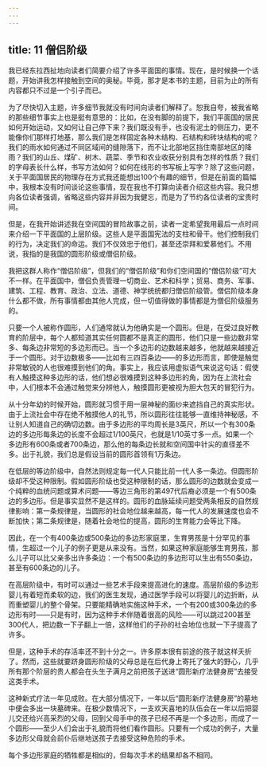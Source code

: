 ```yaml
---
---
---
```

title: 11 僧侣阶级
---




我已经东拉西扯地向读者们简要介绍了许多平面国的事情。现在，是时候换一个话题，开始讲我怎样接触到空间的奥秘。毕竟，那才是本书的主题，目前为止的所有内容都只不过是一个引子而已。

为了尽快切入主题，许多细节我就没有时间向读者们解释了。恕我自夸，被我省略的那些细节事实上也是挺有意思的：比如，在没有脚的前提下，我们平面国的居民如何开始运动，又如何让自己停下来？我们既没有手，也没有泥土的侧压力，更不能像你们那样打地基，那么我们是怎样固定各种木结构、石结构和砖块结构的呢？我们的雨水如何通过不同区域间的缝隙落下，而不让北部地区挡住南部地区的降雨？我们的山丘、煤矿、树木、蔬菜、季节和农业收获分别具有怎样的性质？我们的字母表长什么样，书写方法如何？如何在线形的书写板上写字？除了这些问题，关于平面国居民的物理存在方式我还能想出100个有趣的细节，但是在前面的篇幅中，我根本没有时间谈论这些事情，现在我也不打算向读者介绍这些内容。我只想向各位读者强调，省略这些内容并非因为我健忘，而是为了节约各位读者的宝贵时间。

但是，在我开始讲述我在空间国的冒险故事之前，读者一定希望我用最后一点时间来介绍一下平面国的上层阶级。这些人是平面国宪法的支柱和骨干。他们控制我们的行为，决定我们的命运。我们不仅效忠于他们，甚至还崇拜和爱慕他们。不用说，我指的是我国的圆形阶级或僧侣阶级。

我把这群人称作“僧侣阶级”，但我们的“僧侣阶级”和你们空间国的“僧侣阶级”可大不一样。在平面国中，僧侣负责管理一切商业、艺术和科学；贸易、商务、军事、建筑、工程、教育、政治、立法、道德、神学统统都归僧侣阶级管。僧侣阶级本身什么都不做，所有事情都由其他人完成，但一切值得做的事情都是为僧侣阶级服务的。

只要一个人被称作圆形，人们通常就认为他确实是一个圆形。但是，在受过良好教育的阶层中，每个人都知道其实任何圆都不是真正的圆形，他们只是一些边数非常多、每条边非常短的多边形而已。当一个多边形的边数越来越多，他就越来越接近于一个圆形。对于边数极多——比如有三四百条边——的多边形而言，即使是触觉非常敏锐的人也很难摸到他们的角。事实上，我应该用虚拟语气来说这句话：假使有人触摸这种多边形的话，他们想必很难摸到这种多边形的角，因为在上流社会中，人们根本不会通过触觉来分辨他人，触摸圆形更被视为胆大包天的冒犯行为。

从十分年幼的时候开始，圆形就习惯于用一层神秘的面纱来遮挡自己的真实形状。由于上流社会中存在绝不触摸他人的礼节，所以圆形往往能够一直维持神秘感，不让别人知道自己的确切边数。由于多边形的平均周长是3英尺，所以一个有300条边的多边形每条边的长度不会超过1/100英尺，也就是1/10英寸多一点。如果一个多边形有600条或者700条边，那么他的每条边长就和空间国中针尖的直径差不多。出于礼貌，我们总是假设当前的圆形首领有1万条边。

在低层的等边阶级中，自然法则规定每一代人只能比前一代人多一条边。但圆形阶级却不受这种限制。假如圆形阶级也受这种限制的话，那么圆形的边数就会变成一个纯粹的血统问题或算术问题——等边三角形的第497代后裔必须是一个有500条边的多边形。但是事实显然不是这样的。圆形的血脉延续问题受两条相反的自然规律影响：第一条规律是，当圆形的社会地位越来越高，每一代人的发展速度也会不断加快；第二条规律是，随着社会地位的提高，圆形的生育能力会等比下降。

因此，在一个有400条边或500条边的多边形家庭里，生育男孩是十分罕见的事情，生超过一个儿子的例子更是从来没有。当然，如果这种家庭能够生育男孩，那么儿子可以比父亲多出许多条边：一个有500条边的多边形可以生出有550条边，甚至有600条边的儿子。

在高层阶级中，有时可以通过一些艺术手段来提高进化的速度。高层阶级的多边形婴儿有着短而柔软的边，我们的医生发现，通过医学手段可以将婴儿的边折断，从而重塑婴儿的整个骨架。只要能精确地实施这种手术，一个有200或300条边的多边形有时——只是有时，因为这种手术伴随着很高的风险——可以跳过200甚至300代人，把边数一下子翻上一倍，这样他们的子孙的社会地位也就一下子提高了许多。

但是，这种手术的存活率还不到十分之一。许多原本很有前途的孩子就这样夭折了。然而，这些就要跻身圆形阶级的父母总是在后代身上寄托了强大的野心，几乎所有那个阶层的贵人都会在头生子满月之前把孩子送进“圆形新疗法健身房”去接受这类手术。

这种新式疗法一年见成败。在大部分情况下，一年以后“圆形新疗法健身房”的墓地中便会多出一块墓碑来。在极少数情况下，一支欢天喜地的队伍会在一年以后把婴儿交还给兴高采烈的父母，回到父母手中的孩子已经不再是一个多边形，而成了一个圆形——至少人们会出于礼貌而将他们看作圆形。只要有一个成功的例子，大量多边形父母就会前仆后继地送孩子去接受这种危险的手术。

每个多边形家庭的牺牲都是相似的，但每次手术的结果却各不相同。